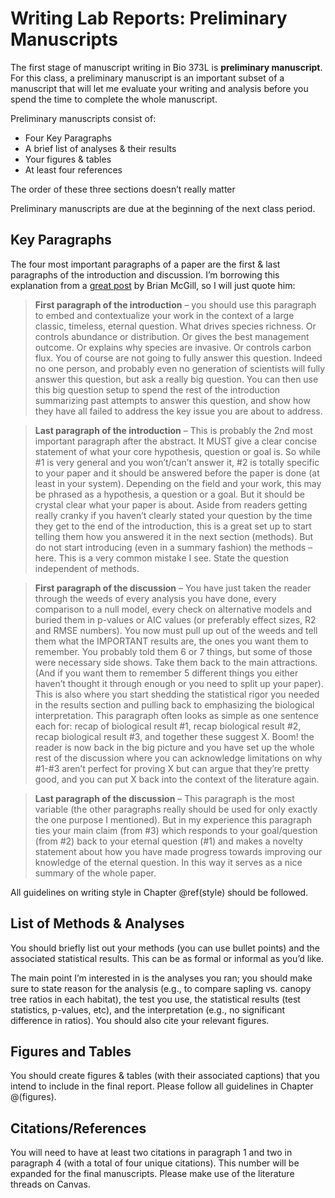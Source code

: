 # Writing Lab Reports: Preliminary Manuscripts {#prelim_ms}

The first stage of manuscript writing in Bio 373L is **preliminary manuscript**.  For this class, a preliminary manuscript is an important subset of a manuscript that will let me evaluate your writing and analysis before you spend the time to complete the whole manuscript.  

Preliminary manuscripts consist of:

  - Four Key Paragraphs
  - A brief list of analyses & their results
  - Your figures & tables
  - At least four references
  
The order of these three sections doesn't really matter

Preliminary manuscripts are due at the beginning of the next class period.

## Key Paragraphs

The four most important paragraphs of a paper are the first & last paragraphs of the introduction and discussion. I'm borrowing this explanation from a [great post](https://dynamicecology.wordpress.com/2016/02/24/the-5-pivotal-paragraphs-in-a-paper/) by Brian McGill, so I will just quote him:

> **First paragraph of the introduction** – you should use this paragraph to embed and contextualize your work in the context of a large classic, timeless, eternal question. What drives species richness. Or controls abundance or distribution. Or gives the best management outcome. Or explains why species are invasive. Or controls carbon flux. You of course are not going to fully answer this question. Indeed no one person, and probably even no generation of scientists will fully answer this question, but ask a really big question. You can then use this big question setup to spend the rest of the introduction summarizing past attempts to answer this question, and show how they have all failed to address the key issue you are about to address.

> **Last paragraph of the introduction** – This is probably the 2nd most important paragraph after the abstract. It MUST give a clear concise statement of what your core hypothesis, question or goal is. So while #1 is very general and you won’t/can’t answer it, #2 is totally specific to your paper and it should be answered before the paper is done (at least in your system). Depending on the field and your work, this may be phrased as a hypothesis, a question or a goal. But it should be crystal clear what your paper is about. Aside from readers getting really cranky if you haven’t clearly stated your question by the time they get to the end of the introduction, this is a great set up to start telling them how you answered it in the next section (methods). But do not start introducing (even in a summary fashion) the methods – here. This is a very common mistake I see. State the question independent of methods.

> **First paragraph of the discussion** – You have just taken the reader through the weeds of every analysis you have done, every comparison to a null model, every check on alternative models and buried them in p-values or AIC values (or preferably effect sizes, R2 and RMSE numbers). You now must pull up out of the weeds and tell them what the IMPORTANT results are, the ones you want them to remember. You probably told them 6 or 7 things, but some of those were necessary side shows. Take them back to the main attractions. (And if you want them to remember 5 different things you either haven’t thought it through enough or you need to split up your paper). This is also where you start shedding the statistical rigor you needed in the results section and pulling back to emphasizing the biological interpretation. This paragraph often looks as simple as one sentence each for: recap of biological result #1, recap biological result #2, recap biological result #3, and together these suggest X. Boom! the reader is now back in the big picture and you have set up the whole rest of the discussion where you can acknowledge limitations on why #1-#3 aren’t perfect for proving X but can argue that they’re pretty good, and you can put X back into the context of the literature again.

> **Last paragraph of the discussion** – This paragraph is the most variable (the other paragraphs really should be used for only exactly the one purpose I mentioned). But in my experience this paragraph ties your main claim (from #3) which responds to your goal/question (from #2) back to your eternal question (#1) and makes a novelty statement about how you have made progress towards improving our knowledge of the eternal question. In this way it serves as a nice summary of the whole paper.

All guidelines on writing style in Chapter \@ref(style) should be followed.

## List of Methods & Analyses

You should briefly list out your methods (you can use bullet points) and the associated statistical results.
This can be as formal or informal as you'd like.

The main point I'm interested in is the analyses you ran; you should make sure to state reason for the analysis (e.g., to compare sapling vs. canopy tree ratios in each habitat), the test you use, the statistical results (test statistics, p-values, etc), and the interpretation (e.g., no significant difference in ratios).
You should also cite your relevant figures.

## Figures and Tables

You should create figures & tables (with their associated captions) that you intend to include in the final report.
Please follow all guidelines in Chapter @\ref(figures).


## Citations/References

You will need to have at least two citations in paragraph 1 and two in paragraph 4 (with a total of four unique citations).
This number will be expanded for the final manuscripts.
Please make use of the literature threads on Canvas.
